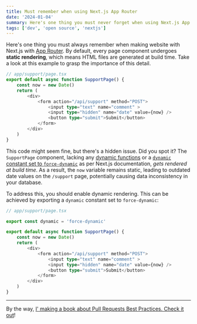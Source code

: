 ```yaml
---
title: Must remember when using Next.js App Router
date: '2024-01-04'
summary: Here's one thing you must never forget when using Next.js App Router.
tags: ['dev', 'open source', 'nextjs']
---
```


Here's one thing you must always remember when making website with Next.js with [App Router](https://nextjs.org/docs/app). By default, every page component undergoes **static rendering**, which means HTML files are generated at build time. Take a look at this example to grasp the importance of this detail.

```typescript
// app/support/page.tsx
export default async function SupportPage() {
    const now = new Date()
    return (
        <div>
            <form action="/api/support" method="POST">
                <input type="text" name="comment" >
                <input type="hidden" name="date" value={now} />
                <button type="submit">Submit</button>
            </form>
        </div>
    )
}
```

This code might seem fine, but there's a hidden issue. Did you spot it? The `SupportPage` component, lacking any [dynamic functions](https://nextjs.org/docs/app/building-your-application/rendering/server-components#dynamic-functions) or a [`dynamic` constant set to `force-dynamic`](https://nextjs.org/docs/app/api-reference/file-conventions/route-segment-config) as per Next.js documentation, _gets rendered at build time_. As a result, the `now` variable remains static, leading to outdated date values on the `/support` page, potentially causing data inconsistency in your database.

To address this, you should enable dynamic rendering. This can be achieved by exporting a `dynamic` constant set to `force-dynamic`:

```typescript
// app/support/page.tsx

export const dynamic = 'force-dynamic'

export default async function SupportPage() {
    const now = new Date()
    return (
        <div>
            <form action="/api/support" method="POST">
                <input type="text" name="comment" >
                <input type="hidden" name="date" value={now} />
                <button type="submit">Submit</button>
            </form>
        </div>
    )
}
```

---

By the way, [I' making a book about Pull Requests Best Practices. Check it out](https://pr.nico.fyi)!
